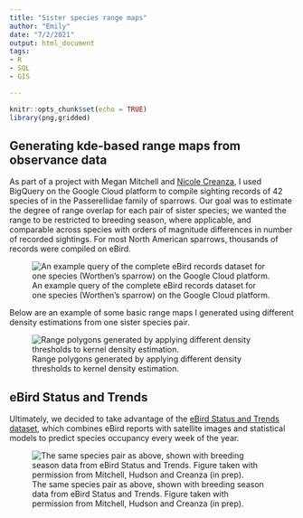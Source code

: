 ```yaml
---
title: "Sister species range maps"
author: "Emily"
date: "7/2/2021"
output: html_document
tags:
- R
- SQL
- GIS

---
```


```r
knitr::opts_chunk$set(echo = TRUE)
library(png,gridded)
```

## Generating kde-based range maps from observance data

As part of a project with Megan Mitchell and <a href="https://as.vanderbilt.edu/biosci/bio/nicole-creanza">Nicole Creanza</a>, I used BigQuery on the Google Cloud platform to compile sighting records of 42 species of in the Passerellidae family of sparrows. Our goal was to estimate the degree of range overlap for each pair of sister species; we wanted the range to be restricted to breeding season, where applicable, and comparable across species with orders of magnitude differences in number of recorded sightings. For most North American sparrows, thousands of records were compiled on eBird.

![An example query of the complete eBird records dataset for one species (Worthen's sparrow) on the Google Cloud platform.](exampleBigQuery.png)

Below are an example of some basic range maps I generated using different density estimations from one sister species pair. 

![Range polygons generated by applying different density thresholds to kernel density estimation.](kdemaps.png)


## eBird Status and Trends

Ultimately, we decided to take advantage of the <a href="https://science.ebird.org/en/status-and-trends">eBird Status and Trends dataset</a>, which combines eBird reports with satellite images and statistical models to predict species occupancy every week of the year.

![The same species pair as above, shown with breeding season data from eBird Status and Trends. Figure taken with permission from Mitchell, Hudson and Creanza (in prep).](Pooecetes gramineus_Artemisiospiza belli.png)



